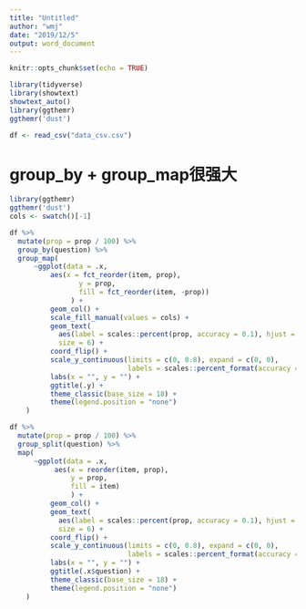 ```yaml
---
title: "Untitled"
author: "wmj"
date: "2019/12/5"
output: word_document
---
```


```r
knitr::opts_chunk$set(echo = TRUE)
```


```r
library(tidyverse)
library(showtext)
showtext_auto()
library(ggthemr) 
ggthemr('dust')
```


```r
df <- read_csv("data_csv.csv")
```

# group_by + group_map很强大
```r
library(ggthemr) 
ggthemr('dust')
cols <- swatch()[-1]

df %>% 
  mutate(prop = prop / 100) %>% 
  group_by(question) %>% 
  group_map(
      ~ggplot(data = .x, 
          aes(x = fct_reorder(item, prop), 
                 y = prop, 
                 fill = fct_reorder(item, -prop))
               ) +
          geom_col() +
          scale_fill_manual(values = cols) +
          geom_text(
            aes(label = scales::percent(prop, accuracy = 0.1), hjust = -0.1),
            size = 6) +
          coord_flip() + 
          scale_y_continuous(limits = c(0, 0.8), expand = c(0, 0),
                             labels = scales::percent_format(accuracy = 1)) +
          labs(x = "", y = "") +
          ggtitle(.y) +
          theme_classic(base_size = 18) +
          theme(legend.position = "none")
    ) 
```



```r
df %>% 
  mutate(prop = prop / 100) %>% 
  group_split(question) %>% 
  map(
      ~ggplot(data = .x, 
           aes(x = reorder(item, prop), 
               y = prop, 
               fill = item)
               ) +
          geom_col() +
          geom_text(
            aes(label = scales::percent(prop, accuracy = 0.1), hjust = -0.1),
            size = 6) +
          coord_flip() + 
          scale_y_continuous(limits = c(0, 0.8), expand = c(0, 0),
                             labels = scales::percent_format(accuracy = 1)) +
          labs(x = "", y = "") +
          ggtitle(.x$question) +
          theme_classic(base_size = 18) +
          theme(legend.position = "none")
    ) 
```

